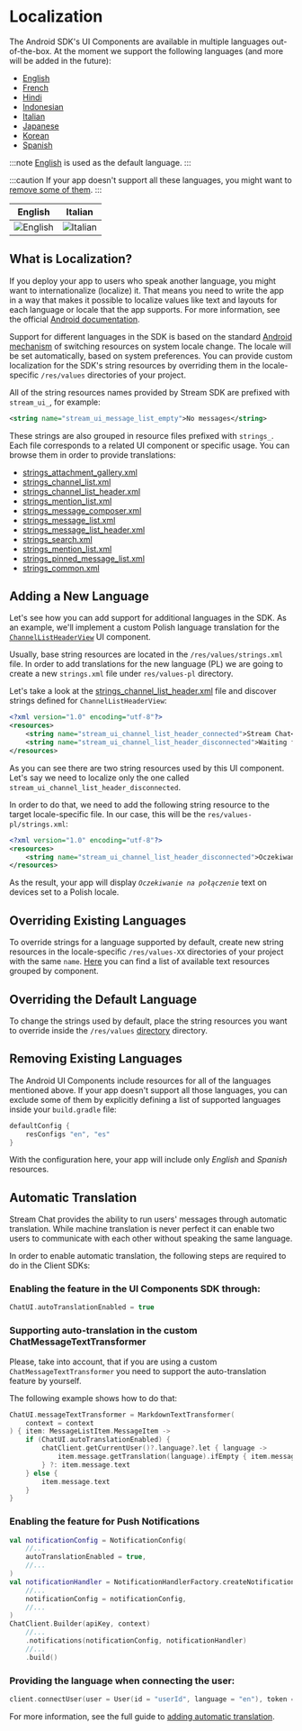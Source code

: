 # Localization

The Android SDK's UI Components are available in multiple languages out-of-the-box. At the moment we support the following languages (and more will be added in the future):
- [English](https://github.com/GetStream/stream-chat-android/tree/main/stream-chat-android-ui-components/src/main/res/values-en)
- [French](https://github.com/GetStream/stream-chat-android/tree/main/stream-chat-android-ui-components/src/main/res/values-fr)
- [Hindi](https://github.com/GetStream/stream-chat-android/tree/main/stream-chat-android-ui-components/src/main/res/values-hi)
- [Indonesian](https://github.com/GetStream/stream-chat-android/tree/main/stream-chat-android-ui-components/src/main/res/values-in)
- [Italian](https://github.com/GetStream/stream-chat-android/tree/main/stream-chat-android-ui-components/src/main/res/values-it)
- [Japanese](https://github.com/GetStream/stream-chat-android/tree/main/stream-chat-android-ui-components/src/main/res/values-ja)
- [Korean](https://github.com/GetStream/stream-chat-android/tree/main/stream-chat-android-ui-components/src/main/res/values-ko)
- [Spanish](https://github.com/GetStream/stream-chat-android/tree/main/stream-chat-android-ui-components/src/main/res/values-es)

:::note
[English](https://github.com/GetStream/stream-chat-android/tree/main/stream-chat-android-ui-components/src/main/res/values) is used as the default language.
:::

:::caution
If your app doesn't support all these languages, you might want to [remove some of them](#removing-existing-languages).
:::

| English | Italian |
| --- | --- |
|![English](../../assets/custom_translations_english.png)|![Italian](../../assets/custom_translations_italian.png)|


## What is Localization?
If you deploy your app to users who speak another language, you might want to internationalize (localize) it. That means you need to write the app in a way that makes it possible to localize values like text and layouts for each language or locale that the app supports. For more information, see the official [Android documentation](https://developer.android.com/guide/topics/resources/localization).

Support for different languages in the SDK is based on the standard [Android mechanism](https://developer.android.com/training/basics/supporting-devices/languages) of switching resources on system locale change. The locale will be set automatically, based on system preferences. You can provide custom localization for the SDK's string resources by overriding them in the locale-specific `/res/values` directories of your project.

All of the string resources names provided by Stream SDK are prefixed with `stream_ui_`, for example:

```xml
<string name="stream_ui_message_list_empty">No messages</string>
```

These strings are also grouped in resource files prefixed with `strings_`. Each file corresponds to a related UI component or specific usage. You can browse them in order to provide translations:

* [strings_attachment_gallery.xml](https://github.com/GetStream/stream-chat-android/blob/main/stream-chat-android-ui-components/src/main/res/values/strings_attachment_gallery.xml)
* [strings_channel_list.xml](https://github.com/GetStream/stream-chat-android/blob/main/stream-chat-android-ui-components/src/main/res/values/strings_channel_list.xml)
* [strings_channel_list_header.xml](https://github.com/GetStream/stream-chat-android/blob/main/stream-chat-android-ui-components/src/main/res/values/strings_channel_list_header.xml)
* [strings_mention_list.xml](https://github.com/GetStream/stream-chat-android/blob/main/stream-chat-android-ui-components/src/main/res/values/strings_mention_list.xml)
* [strings_message_composer.xml](https://github.com/GetStream/stream-chat-android/blob/main/stream-chat-android-ui-components/src/main/res/values/strings_message_composer.xml)
* [strings_message_list.xml](https://github.com/GetStream/stream-chat-android/blob/main/stream-chat-android-ui-components/src/main/res/values/strings_message_list.xml)
* [strings_message_list_header.xml](https://github.com/GetStream/stream-chat-android/blob/main/stream-chat-android-ui-components/src/main/res/values/strings_message_list_header.xml)
* [strings_search.xml](https://github.com/GetStream/stream-chat-android/blob/main/stream-chat-android-ui-components/src/main/res/values/strings_search.xml)
* [strings_mention_list.xml](https://github.com/GetStream/stream-chat-android/blob/main/stream-chat-android-ui-components/src/main/res/values/strings_mention_list.xml)
* [strings_pinned_message_list.xml](https://github.com/GetStream/stream-chat-android/blob/main/stream-chat-android-ui-components/src/main/res/values/strings_pinned_message_list.xml)
* [strings_common.xml](https://github.com/GetStream/stream-chat-android/blob/main/stream-chat-android-ui-components/src/main/res/values/strings_common.xml)

## Adding a New Language

Let's see how you can add support for additional languages in the SDK. As an example, we'll implement a custom Polish language translation for the [`ChannelListHeaderView`](../channel-components/channel-list-header.mdx) UI component.

Usually, base string resources are located in the `/res/values/strings.xml` file. In order to add translations for the new language (PL) we are going to create a new `strings.xml` file under `res/values-pl` directory.

Let's take a look at the [strings_channel_list_header.xml](https://github.com/GetStream/stream-chat-android/blob/main/stream-chat-android-ui-components/src/main/res/values/strings_channel_list_header.xml) file and discover strings defined for `ChannelListHeaderView`:

```xml
<?xml version="1.0" encoding="utf-8"?>
<resources>
    <string name="stream_ui_channel_list_header_connected">Stream Chat</string>
    <string name="stream_ui_channel_list_header_disconnected">Waiting for network</string>
</resources>
```

As you can see there are two string resources used by this UI component. Let's say we need to localize only the one called `stream_ui_channel_list_header_disconnected`.

In order to do that, we need to add the following string resource to the target locale-specific file. In our case, this will be the `res/values-pl/strings.xml`:

```xml
<?xml version="1.0" encoding="utf-8"?>
<resources>
    <string name="stream_ui_channel_list_header_disconnected">Oczekiwanie na połączenie</string>
</resources>
``` 

As the result, your app will display _`Oczekiwanie na połączenie`_ text on devices set to a Polish locale.

## Overriding Existing Languages

To override strings for a language supported by default, create new string resources in the locale-specific `/res/values-XX` directories of your project with the same `name`. [Here](https://github.com/GetStream/stream-chat-android/tree/main/stream-chat-android-ui-components/src/main/res/values) you can find a list of available text resources grouped by component.

## Overriding the Default Language

To change the strings used by default, place the string resources you want to override inside the `/res/values` [directory](https://github.com/GetStream/stream-chat-android/tree/main/stream-chat-android-ui-components/src/main/res/values) directory.

## Removing Existing Languages

The Android UI Components include resources for all of the languages mentioned above. If your app doesn't support all those languages, you can exclude some of them by explicitly defining a list of supported languages inside your `build.gradle` file:

```groovy
defaultConfig {
    resConfigs "en", "es"
}
```

With the configuration here, your app will include only _English_ and _Spanish_ resources.

## Automatic Translation

Stream Chat provides the ability to run users' messages through automatic translation.
While machine translation is never perfect it can enable two users to communicate with
each other without speaking the same language.

In order to enable automatic translation, the following steps are required to do in the Client SDKs:
### Enabling the feature in the UI Components SDK through:
```kotlin
ChatUI.autoTranslationEnabled = true
```

### Supporting auto-translation in the custom ChatMessageTextTransformer

Please, take into account, that if you are using a custom `ChatMessageTextTransformer` you need to support the auto-translation feature by yourself.

The following example shows how to do that:
```kotlin
ChatUI.messageTextTransformer = MarkdownTextTransformer(
    context = context
) { item: MessageListItem.MessageItem ->
    if (ChatUI.autoTranslationEnabled) {
        chatClient.getCurrentUser()?.language?.let { language ->
            item.message.getTranslation(language).ifEmpty { item.message.text }
        } ?: item.message.text
    } else {
        item.message.text
    }
}
```

### Enabling the feature for Push Notifications
```kotlin
val notificationConfig = NotificationConfig(
    //...
    autoTranslationEnabled = true,
    //...
)
val notificationHandler = NotificationHandlerFactory.createNotificationHandler(
    //...
    notificationConfig = notificationConfig,
    //...
)
ChatClient.Builder(apiKey, context)
    //...
    .notifications(notificationConfig, notificationHandler)
    //...
    .build()

```
### Providing the language when connecting the user:
```kotlin
client.connectUser(user = User(id = "userId", language = "en"), token = "userToken").await()
```

For more information, see the full guide
to [adding automatic translation](https://getstream.io/chat/docs/android/translation?language=kotlin).
